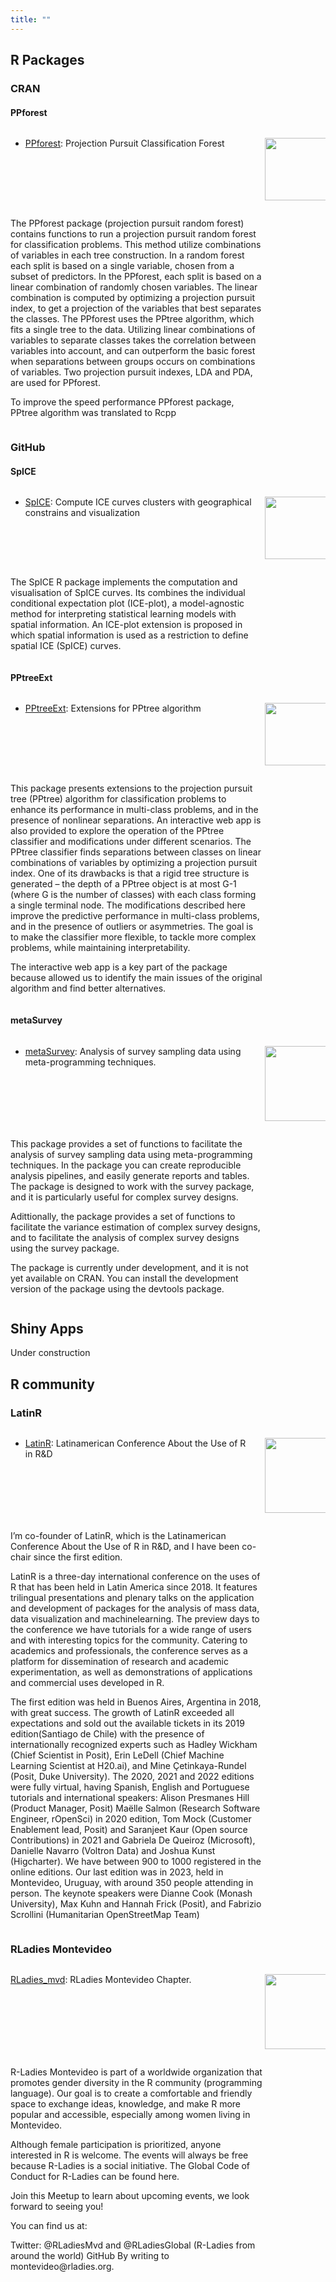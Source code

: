 ```yaml
---
title: ""
---
```

## R Packages



### CRAN

#### PPforest

:::: {.columns}
::: {.column width="80%"}
- [PPforest](https://cran.r-project.org/web/packages/randomForest/index.html): Projection Pursuit Classification Forest                 
:::

::: {.column width="20%"}
![](PPF_trans.png){width=100, height=100}
:::
:::

::: {.column width="80%"}
::: {.justify}
The PPforest package (projection pursuit random forest) contains functions to run a projection pursuit random forest for classification problems. This method utilize combinations of variables in each tree construction. In a random forest each split is based on a single variable, chosen from a subset of predictors. In the PPforest, each split is based on a linear combination of randomly chosen variables. The linear combination is computed by optimizing a projection pursuit index, to get a projection of the variables that best separates the classes. The PPforest uses the PPtree algorithm, which fits a single tree to the data. Utilizing linear combinations of variables to separate classes takes the correlation between variables into account, and can outperform the basic forest when separations between groups occurs on combinations of variables. Two projection pursuit indexes, LDA and PDA, are used for PPforest.

To improve the speed performance PPforest package, PPtree algorithm was translated to Rcpp
:::
:::

### GitHub

#### SpICE

:::: {.columns}
::: {.column width="80%"}
- [SpICE](https://github.com/natydasilva/SpICE): Compute ICE curves clusters with geographical constrains and visualization  
:::
::: {.column width="20%"}
![](SpICE_trans.png){width=100, height=100}
:::
:::
::: {.column width="80%"}
::: {.justify}
The SpICE R package implements the computation and visualisation of SpICE curves. 
Its combines the individual conditional expectation plot (ICE-plot), a model-agnostic method for interpreting statistical learning models with spatial information. An ICE-plot extension is proposed in which spatial information is used as a restriction to define spatial ICE (SpICE) curves. 
:::
:::


#### PPtreeExt
:::: {.columns}

::: {.column width="80%"}
- [PPtreeExt](https://github.com/natydasilva/PPtreeExt): Extensions for PPtree algorithm
:::

::: {.column width="20%"}
![](PPTex_trans.png){width=100, height=100}
:::
:::
::: {.column width="80%"}
::: {.justify}
This package presents extensions to the projection pursuit tree (PPtree) algorithm for classification problems to enhance its performance in multi-class problems, and in the presence of nonlinear separations. An interactive web app is also provided to explore the operation of the PPtree classifier and modifications under different scenarios.
The PPtree classifier finds separations between classes on linear combinations of variables by optimizing a projection pursuit index. One of its drawbacks is that a rigid tree structure is generated -- the depth of a PPtree object is at most G-1 (where G is the number of classes) with each class forming a single terminal node.
The modifications described here improve the predictive performance in multi-class problems, and in the presence of outliers or asymmetries.
The goal is to make the classifier more flexible, to tackle more complex problems, while maintaining interpretability.

The interactive web app is a key part of the package because allowed us to identify the main issues of the original algorithm and find better alternatives.
:::
:::

#### metaSurvey

:::: {.columns}
::: {.column width="80%"}
- [metaSurvey](https://github.com/metasurveyr/metasurvey): Analysis of survey sampling data using meta-programming techniques.
:::
::: {.column width="20%"}
![](metasurvey.png){width=120, height=120}
:::
:::
::: {.column width="80%"}
::: {.justify}
This package provides a set of functions to facilitate the analysis of survey sampling data using meta-programming techniques. In the package you can create reproducible analysis pipelines, and easily generate reports and tables. The package is designed to work with the survey package, and it is particularly useful for complex survey designs.

Adittionally, the package provides a set of functions to facilitate the variance estimation of complex survey designs, and to facilitate the analysis of complex survey designs using the survey package.

The package is currently under development, and it is not yet available on CRAN. You can install the development version of the package using the devtools package.
:::

:::

## Shiny Apps

Under construction

## R community 

### LatinR

:::: {.columns}
::: {.column width="80%"}
- [LatinR](https://latin-r.com): Latinamerican Conference About the Use of R in R&D



:::
::: {.column width="20%"}
![](latinr_icon.ai-3.png){width=120, height=120}
:::
:::
::: {.column width="80%"}
::: {.justify}
I'm co-founder of LatinR, which is the Latinamerican Conference About the Use of R in R&D, and I have been co-chair since the first edition. 

LatinR is a three-day international conference on the uses of R that has been held in Latin America since 2018. It features trilingual presentations and plenary talks on the application and development of packages for the analysis of mass data, data visualization and machinelearning. The preview days to the conference we have tutorials for a wide range of users and with interesting topics for the community.
Catering to academics and professionals, the conference serves as a platform for
dissemination of research and academic experimentation, as well as demonstrations of
applications and commercial uses developed in R.

The first edition was held in Buenos Aires, Argentina in 2018, with great success. The growth of LatinR exceeded all expectations and sold out the available tickets in its 2019 edition(Santiago de Chile) with the presence of internationally recognized experts such as Hadley Wickham (Chief Scientist in Posit), Erin LeDell (Chief Machine Learning Scientist at
H20.ai), and Mine Çetinkaya-Rundel (Posit, Duke University). The 2020, 2021 and 2022
editions were fully virtual, having Spanish, English and Portuguese tutorials and
international speakers: Alison Presmanes Hill (Product Manager, Posit) Maëlle Salmon
(Research Software Engineer, rOpenSci) in 2020 edition, Tom Mock (Customer Enablement
lead, Posit) and Saranjeet Kaur (Open source Contributions) in 2021 and Gabriela De
Queiroz (Microsoft), Danielle Navarro (Voltron Data) and Joshua Kunst (Higcharter). We
have between 900 to 1000 registered in the online editions. Our last edition was in 2023,
held in Montevideo, Uruguay, with around 350 people attending in person. The keynote
speakers were Dianne Cook (Monash University), Max Kuhn and Hannah Frick (Posit),
and Fabrizio Scrollini (Humanitarian OpenStreetMap Team)
:::
:::

### RLadies Montevideo

:::: {.columns}
::: {.column width="80%"}
[RLadies_mvd](https://www.meetup.com/rladies-montevideo/): RLadies Montevideo Chapter.
:::

::: {.column width="20%"}
![](RLadies_Montevideo.png){width=120, height=120}
:::
:::

::: {.column width="80%"}
::: {.justify}
R-Ladies Montevideo is part of a worldwide organization that promotes gender diversity in the R community (programming language). Our goal is to create a comfortable and friendly space to exchange ideas, knowledge, and make R more popular and accessible, especially among women living in Montevideo.

Although female participation is prioritized, anyone interested in R is welcome. The events will always be free because R-Ladies is a social initiative. The Global Code of Conduct for R-Ladies can be found here.

Join this Meetup to learn about upcoming events, we look forward to seeing you!

You can find us at:

Twitter: @RLadiesMvd and @RLadiesGlobal (R-Ladies from around the world)
GitHub
By writing to montevideo@rladies.org.
:::
:::